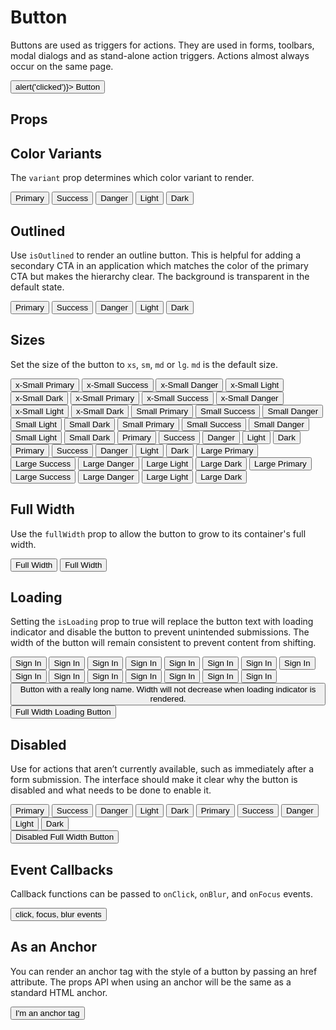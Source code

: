 
<Meta
  title="Components/Button"
  component={Button}
/>

# Button

Buttons are used as triggers for actions.
They are used in forms, toolbars, modal dialogs and as stand-alone action triggers.
Actions almost always occur on the same page.

<Canvas isExpanded>
  <Button onClick={() => alert('clicked')}>
    Button
  </Button>
</Canvas>

## Props

<ArgsTable of={Button} />

## Color Variants

The `variant` prop determines which color variant to render.

<Canvas>
  <Story name="Variants">
    <Box childGap="sm" direction="row">
      <Button variant="primary">
        Primary
      </Button>
      <Button variant="success">
        Success
      </Button>
      <Button variant="danger">
        Danger
      </Button>
      <Button variant="light">
        Light
      </Button>
      <Button variant="dark">
        Dark
      </Button>
    </Box>
  </Story>
</Canvas>

## Outlined

Use `isOutlined` to render an outline button. This is helpful for adding a secondary CTA in an application which matches
the color of the primary CTA but makes the hierarchy clear. The background is transparent in the default state.

<Canvas>
  <Story name="Outlined">
    <Box childGap="sm" direction="row">
      <Button variant="primary" isOutlined>
        Primary
      </Button>
      <Button variant="success" isOutlined>
        Success
      </Button>
      <Button variant="danger" isOutlined>
        Danger
      </Button>
      <Button variant="light" isOutlined>
        Light
      </Button>
      <Button variant="dark" isOutlined>
        Dark
      </Button>
    </Box>
  </Story>
</Canvas>

## Sizes

Set the size of the button to `xs`, `sm`, `md` or `lg`. `md` is the default size.

<Canvas>
  <Story name="Size">
    <Box childGap="md">
      <Box childGap="sm" direction="row">
        <Button size="xs" variant="primary">x-Small Primary</Button>
        <Button size="xs" variant="success">x-Small Success</Button>
        <Button size="xs" variant="danger">x-Small Danger</Button>
        <Button size="xs" variant="light">x-Small Light</Button>
        <Button size="xs" variant="dark">x-Small Dark</Button>
      </Box>
      <Box childGap="sm" direction="row">
        <Button size="xs" variant="primary" isOutlined>x-Small Primary</Button>
        <Button size="xs" variant="success" isOutlined>x-Small Success</Button>
        <Button size="xs" variant="danger" isOutlined>x-Small Danger</Button>
        <Button size="xs" variant="light" isOutlined>x-Small Light</Button>
        <Button size="xs" variant="dark" isOutlined>x-Small Dark</Button>
      </Box>
      <Box childGap="sm" direction="row">
        <Button size="sm" variant="primary">Small Primary</Button>
        <Button size="sm" variant="success">Small Success</Button>
        <Button size="sm" variant="danger">Small Danger</Button>
        <Button size="sm" variant="light">Small Light</Button>
        <Button size="sm" variant="dark">Small Dark</Button>
      </Box>
      <Box childGap="sm" direction="row">
        <Button size="sm" variant="primary" isOutlined>Small Primary</Button>
        <Button size="sm" variant="success" isOutlined>Small Success</Button>
        <Button size="sm" variant="danger" isOutlined>Small Danger</Button>
        <Button size="sm" variant="light" isOutlined>Small Light</Button>
        <Button size="sm" variant="dark" isOutlined>Small Dark</Button>
      </Box>
      <Box childGap="sm" direction="row">
        <Button size="md" variant="primary">Primary</Button>
        <Button size="md" variant="success">Success</Button>
        <Button size="md" variant="danger">Danger</Button>
        <Button size="md" variant="light">Light</Button>
        <Button size="md" variant="dark">Dark</Button>
      </Box>
      <Box childGap="sm" direction="row">
        <Button size="md" variant="primary" isOutlined>Primary</Button>
        <Button size="md" variant="success" isOutlined>Success</Button>
        <Button size="md" variant="danger" isOutlined>Danger</Button>
        <Button size="md" variant="light" isOutlined>Light</Button>
        <Button size="md" variant="dark" isOutlined>Dark</Button>
      </Box>
      <Box childGap="sm" direction="row">
        <Button size="lg" variant="primary">Large Primary</Button>
        <Button size="lg" variant="success">Large Success</Button>
        <Button size="lg" variant="danger">Large Danger</Button>
        <Button size="lg" variant="light">Large Light</Button>
        <Button size="lg" variant="dark">Large Dark</Button>
      </Box>
      <Box childGap="sm" direction="row">
        <Button size="lg" variant="primary" isOutlined>Large Primary</Button>
        <Button size="lg" variant="success" isOutlined>Large Success</Button>
        <Button size="lg" variant="danger" isOutlined>Large Danger</Button>
        <Button size="lg" variant="light" isOutlined>Large Light</Button>
        <Button size="lg" variant="dark" isOutlined>Large Dark</Button>
      </Box>
    </Box>
  </Story>
</Canvas>

## Full Width

Use the `fullWidth` prop to allow the button to grow to its container's full width.

<Canvas>
  <Story name="Full Width">
    <Box childGap="md">
      <Button fullWidth>
        Full Width
      </Button>
      <Button fullWidth isOutlined>
        Full Width
      </Button>
    </Box>
  </Story>
</Canvas>

## Loading

Setting the `isLoading` prop to true will replace the button text with loading indicator and disable the button to prevent unintended submissions.
The width of the button will remain consistent to prevent content from shifting.

<Canvas>
  <Story name="Loading">
    <Box childGap="md">
      <Box childGap="sm" direction="row">
        <Button size="sm" isLoading isOutlined>
          Sign In
        </Button>
        <Button size="sm" isLoading variant="success">
          Sign In
        </Button>
        <Button size="sm" isLoading variant="danger">
          Sign In
        </Button>
        <Button size="sm" isLoading variant="light">
          Sign In
        </Button>
        <Button size="sm" isLoading variant="dark">
          Sign In
        </Button>
      </Box>
      <Box childGap="sm" direction="row">
        <Button isLoading isOutlined>
          Sign In
        </Button>
        <Button isLoading variant="success">
          Sign In
        </Button>
        <Button isLoading variant="danger">
          Sign In
        </Button>
        <Button isLoading variant="light">
          Sign In
        </Button>
        <Button isLoading variant="dark">
          Sign In
        </Button>
      </Box>
      <Box childGap="sm" direction="row">
        <Button size="lg" isLoading isOutlined>
          Sign In
        </Button>
        <Button size="lg" isLoading variant="success">
          Sign In
        </Button>
        <Button size="lg" isLoading variant="danger">
          Sign In
        </Button>
        <Button size="lg" isLoading variant="light">
          Sign In
        </Button>
        <Button size="lg" isLoading variant="dark">
          Sign In
        </Button>
      </Box>
      <Button isLoading>
        Button with a really long name.
        Width will not decrease when loading indicator is rendered.
      </Button>
      <Button fullWidth isLoading>
        Full Width Loading Button
      </Button>
    </Box>
  </Story>
</Canvas>

## Disabled

Use for actions that aren’t currently available, such as immediately after a form submission.
The interface should make it clear why the button is disabled and what needs to be done to enable it.

<Canvas>
  <Story name="Disabled">
    <Box childGap="md">
      <Box childGap="sm" direction="row">
        <Button isDisabled variant="primary">Primary</Button>
        <Button isDisabled variant="success">Success</Button>
        <Button isDisabled variant="danger">Danger</Button>
        <Button isDisabled variant="light">Light</Button>
        <Button isDisabled variant="dark">Dark</Button>
      </Box>
      <Box childGap="sm" direction="row">
        <Button isDisabled variant="primary" isOutlined>Primary</Button>
        <Button isDisabled variant="success" isOutlined>Success</Button>
        <Button isDisabled variant="danger" isOutlined>Danger</Button>
        <Button isDisabled variant="light" isOutlined>Light</Button>
        <Button isDisabled variant="dark" isOutlined>Dark</Button>
      </Box>
      <div style={{ marginBottom: '1rem' }}>
        <Button fullWidth isDisabled>
          Disabled Full Width Button
        </Button>
      </div>
    </Box>
  </Story>
</Canvas>

## Event Callbacks

Callback functions can be passed to `onClick`, `onBlur`, and `onFocus` events.

<Canvas>
  <Story name="Event Callbacks">
    <Button
      onBlur={action('blur')}
      onClick={action('click')}
      onFocus={action('focus')}
    >
      click, focus, blur events
    </Button>
  </Story>
</Canvas>

## As an Anchor

You can render an anchor tag with the style of a button by passing an href attribute.
The props API when using an anchor will be the same as a standard HTML anchor.

<Canvas>
  <Story name="As an Anchor">
    <Button as="a" href="https://ux.palmetto.com" target="_blank">
      I'm an anchor tag
    </Button>
  </Story>
</Canvas>
